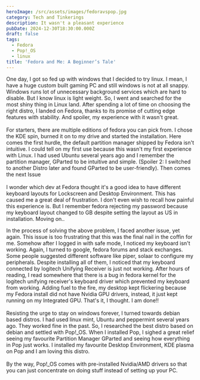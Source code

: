 ```yaml
---
heroImage: /src/assets/images/fedoravspop.jpg
category: Tech and Tinkerings
description: It wasn't a pleasant experience
pubDate: 2024-12-30T18:30:00.000Z
draft: false
tags:
  - Fedora
  - Pop!_OS
  - linux
title: 'Fedora and Me: A Beginner’s Tale'
---
```


One day, I got so fed up with windows that I decided to try linux. I mean, I have a huge custom built gaming PC and still windows is not at all snappy. Windows runs lot of unnecessary background services which are hard to disable. But I know linux is light weight. So, I went and searched for the most shiny thing in Linux land. After spending a lot of time on choosing the right distro, I landed on Fedora, thanks to its promise of cutting edge features with stability. And spoiler, my experience with it wasn't great. \
\
For starters, there are multiple editions of fedora you can pick from. I chose the KDE spin, burned it on to my drive and started the installation. Here comes the first hurdle, the default partition manager shipped by Fedora isn't intuitive. I could tell on my first use because this wasn't my first experience with Linux. I had used Ubuntu several years ago and I remember the partition manager, GParted to be intuitive and simple. (Spoiler 2: I switched to another Distro later and found GParted to be user-friendly). Then comes the next Issue\
 \
I wonder which dev at Fedora thought it's a good idea to have different keyboard layouts for Lockscreen and Desktop Environment. This has caused me a great deal of frustration. I don't even wish to recall how painful this experience is. But I remember fedora rejecting my password because my keyboard layout changed to GB despite setting the layout as US in installation. Moving on..

In the process of solving the above problem, I faced another issue, yet again. This issue is too frustrating that this was the final nail in the coffin for me. Somehow after I logged in with safe mode, I noticed my keyboard isn't working. Again, I turned to google, fedora forums and stack exchanges. Some people suggested different software like piper, solaar to configure my peripherals. Despite installing all of them, I noticed that my keyboard connected by logitech Unifying Receiver is just not working. After hours of reading, I read somewhere that there is a bug in fedora kernel for the logitech unifying receiver's keyboard driver which prevented my keyboard from working. Adding fuel to the fire, my desktop kept flickering because my Fedora install did not have Nvidia GPU drivers, instead, it just kept running on my Integrated GPU. That's it, I thought. I am done!! \
\
Resisting the urge to stay on windows forever, I turned towards debian based distros. I had used linux mint, Ubuntu and peppermint several years ago. They worked fine in the past. So, I researched the best distro based on debian and settled with Pop!\_OS. When I installed Pop, I sighed a great relief seeing my favourite Partition Manager GParted and seeing how everything in Pop just works. I installed my favourite Desktop Environment, KDE plasma on Pop and I am loving this distro. \
\
By the way, Pop!\_OS comes with pre-installed Nvidia/AMD drivers so that you can just concentrate on doing stuff instead of setting up your PC.
